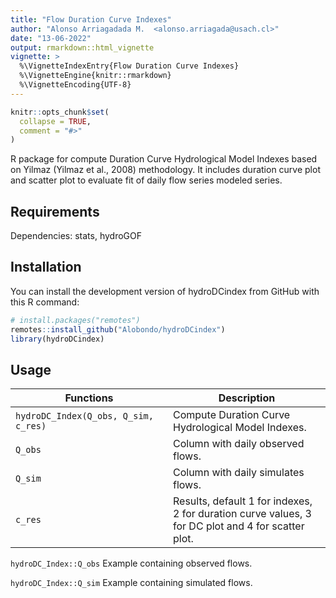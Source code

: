 ---
title: "Flow Duration Curve Indexes"
author: "Alonso Arriagadada M.  <alonso.arriagada@usach.cl>"
date: "13-06-2022"
output: rmarkdown::html_vignette
vignette: >
  %\VignetteIndexEntry{Flow Duration Curve Indexes}
  %\VignetteEngine{knitr::rmarkdown}
  %\VignetteEncoding{UTF-8}
---

```{r, include = FALSE}
knitr::opts_chunk$set(
  collapse = TRUE,
  comment = "#>"
)
```

R package for compute Duration Curve Hydrological Model Indexes based on Yilmaz (Yilmaz et al., 2008) methodology. It includes duration curve plot and scatter plot to evaluate fit of daily flow series modeled series.

## Requirements
Dependencies: stats, hydroGOF

## Installation
You can install the development version of hydroDCindex from GitHub with this R command:
```{r setup,eval = FALSE}
# install.packages("remotes")
remotes::install_github("Alobondo/hydroDCindex")
library(hydroDCindex)
```

## Usage
Functions | Description |
--- | --- |
```hydroDC_Index(Q_obs, Q_sim, c_res)``` | Compute Duration Curve Hydrological Model Indexes. |
```Q_obs``` | Column with daily observed flows. |
```Q_sim``` | Column with daily simulates flows. |
```c_res``` | Results, default 1 for indexes, 2 for duration curve values, 3 for DC plot and 4 for scatter plot. |

```hydroDC_Index::Q_obs``` Example containing observed flows.

```hydroDC_Index::Q_sim``` Example containing simulated flows.

